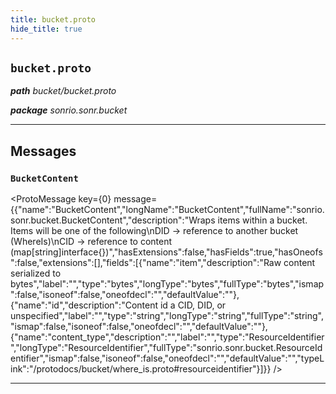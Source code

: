 ```yaml
---
title: bucket.proto
hide_title: true
---
```



## `bucket.proto`
_**path** bucket/bucket.proto_

_**package** sonrio.sonr.bucket_



---

## Messages


### `BucketContent`
<ProtoMessage key={0} message={{"name":"BucketContent","longName":"BucketContent","fullName":"sonrio.sonr.bucket.BucketContent","description":"Wraps items within a bucket. Items will be one of the following\nDID -> reference to another bucket (WhereIs)\nCID -> reference to content (map[string]interface{})","hasExtensions":false,"hasFields":true,"hasOneofs":false,"extensions":[],"fields":[{"name":"item","description":"Raw content serialized to bytes","label":"","type":"bytes","longType":"bytes","fullType":"bytes","ismap":false,"isoneof":false,"oneofdecl":"","defaultValue":""},{"name":"id","description":"Content id a CID, DID, or unspecified","label":"","type":"string","longType":"string","fullType":"string","ismap":false,"isoneof":false,"oneofdecl":"","defaultValue":""},{"name":"content_type","description":"","label":"","type":"ResourceIdentifier","longType":"ResourceIdentifier","fullType":"sonrio.sonr.bucket.ResourceIdentifier","ismap":false,"isoneof":false,"oneofdecl":"","defaultValue":"","typeLink":"/protodocs/bucket/where_is.proto#resourceidentifier"}]}} />

---


  